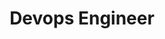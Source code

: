 ---
title: "Devops Engineer"
slug: "devops-engineer"
tags: [Full Time, Junior Level]
overview: "We are looking for a detail-oriented, adaptable full-stack software professional to join our multi-functional team to help develop and deliver world-class applications for our customers. You are expected to work independently or within the team to build solutions that are efficient and scalable. You will write clean, maintainable, testable code that adheres to the industry best practices, and be completely responsible for full software development lifecycle from conception to deployment."
objectives:
    - "Master the art of software development while working on various programming languages, frameworks and tools across frontend, backend, and infrastructure."
    - "Interact with customers and product specialists to understand the scope of the software, and work with the development team to ideate software solutions."
    - "Ensure code quality, integrity and organization for continued maintainability of the codebase."
    - "Design secure infrastructure by practicing the Principle of Least Privilege."
responsibilities:
    - "Plan, create, and maintain CI/CD Pipelines for various services."
    - "Containerize services and workloads efficiently, and deploy them on large-scale using Docker and Kubernetes."
    - "Constantly look for opportunities to optimize the current infrastructure in terms of efficiency and cost."
    - "Monitor existing services for uptime, error rates or any anomaly, and work closely with the development teams to address any issues you discover."
    - "Make sure all of our servers running on AWS, GCP, and DigitalOcean are up-to-date and secure."
qualifications:
    - "Ability to pre-conceive and address things that could go wrong in the system design before they do"
    - "Great eye for details"
    - "Strong understanding of networks, protocols, and computers in general, and ability to model complex systems"
    - "Strong written and verbal communication"
payRange: "3-5.4 LPA CTC"
experience: "0-1+ years of relevant experience"
place: "Rajkot"
jobType: "Full Time"
jobCategory: "Junior Level"
postedDate: "23 March 2025"
applyLink: "https://forms.gle/EpHv84TTsDvUuNCf6"
---